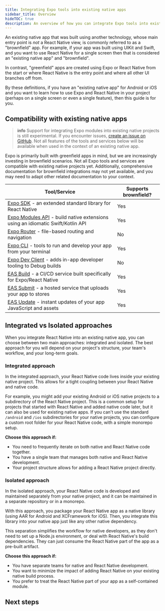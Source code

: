 ```yaml
---
title: Integrating Expo tools into existing native apps
sidebar_title: Overview
hideTOC: true
description: An overview of how you can integrate Expo tools into existing native apps ("brownfield" apps).
---
```




An existing native app that was built using another technology, whose main entry point is _not_ a React Native view, is commonly referred to as a "brownfield" app. For example, if your app was built using UIKit and Swift, and you want to use React Native for a single screen then that is considered an "existing native app" and "brownfield".

In contrast, "greenfield" apps are created using Expo or React Native from the start or where React Native is the entry point and where all other UI branches off from.

By these definitions, if you have an "existing native app" for Android or iOS and you want to learn how to use Expo and React Native in your project (perhaps on a single screen or even a single feature), then this guide is for you.

## Compatibility with existing native apps

> **info** Support for integrating Expo modules into existing native projects is still experimental. If you encounter issues, [create an issue on GitHub](https://github.com/expo/expo/issues). Not all features of the tools and services below will be available when used in the context of an existing native app.

Expo is primarily built with greenfield apps in mind, but we are increasingly investing in brownfield scenarios. Not all Expo tools and services are compatible with existing native projects yet. Additionally, comprehensive documentation for brownfield integrations may not yet available, and you may need to adapt other related documentation to your context.

| Tool/Service                                                                                         | Supports brownfield? |
| ---------------------------------------------------------------------------------------------------- | -------------------- |
| [Expo SDK](/versions/latest/) - an extended standard library for React Native                        | Yes                  |
| [Expo Modules API](/modules/overview/) - build native extensions using an idiomatic Swift/Kotlin API | Yes                  |
| [Expo Router](/router/introduction/) - file-based routing and navigation                             | No                   |
| [Expo CLI](/more/expo-cli/) - tools to run and develop your app from your terminal                   | Yes                  |
| [Expo Dev Client](/versions/latest/sdk/dev-client/) - adds in-app developer tooling to Debug builds  | No                   |
| [EAS Build](/build/introduction/) - a CI/CD service built specifically for Expo/React Native         | Yes                  |
| [EAS Submit](/submit/introduction/) - a hosted service that uploads your app to stores               | Yes                  |
| [EAS Update](/eas-update/introduction/) - instant updates of your app JavaScript and assets          | Yes                  |

## Integrated vs Isolated approaches

When you integrate React Native into an existing native app, you can choose between two main approaches: integrated and isolated. The best approach for you will depend on your project's structure, your team's workflow, and your long-term goals.

### Integrated approach

In the integrated approach, your React Native code lives inside your existing native project. This allows for a tight coupling between your React Native and native code.

For example, you might add your existing Android or iOS native projects to a subdirectory of the React Native project. This is a common setup for projects that started with React Native and added native code later, but it can also be used for existing native apps.
If you can't use the standard `/android` and `/ios` subdirectories for your native projects, you can configure a custom root folder for your React Native code, with a simple monorepo setup.

**Choose this approach if:**

- You need to frequently iterate on both native and React Native code together.
- You have a single team that manages both native and React Native development.
- Your project structure allows for adding a React Native project directly.

### Isolated approach

In the isolated approach, your React Native code is developed and maintained separately from your native project, and it can be maintained in a separate repository or in a monorepo.

With this approach, you package your React Native app as a native library (using AAR for Android and XCFramework for iOS). Then, you integrate this library into your native app just like any other native dependency.

This separation simplifies the workflow for native developers, as they don't need to set up a Node.js environment, or deal with React Native's build dependencies. They can just consume the React Native part of the app as a pre-built artifact.

**Choose this approach if:**

- You have separate teams for native and React Native development.
- You want to minimize the impact of adding React Native on your existing native build process.
- You prefer to treat the React Native part of your app as a self-contained module.

## Next steps

<BoxLink
  title="Integrating your first React Native view"
  description="Add React Native into existing native apps using the 'integrated' approach"
  href="/brownfield/integration-with-existing-apps/"
  Icon={BookOpen02Icon}
/>

<BoxLink
  title="Package your React Native app as a native library"
  description="Add React Native into existing native apps using the 'isolated' approach"
  href="/brownfield/package-react-native-app/"
  Icon={BookOpen02Icon}
/>
